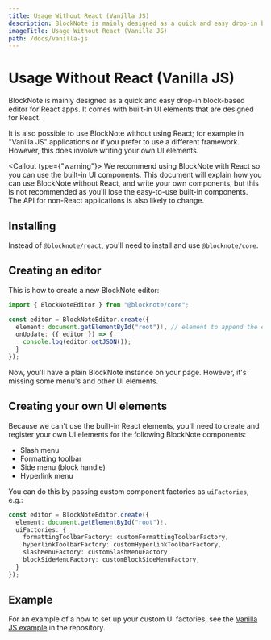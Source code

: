 ```yaml
---
title: Usage Without React (Vanilla JS)
description: BlockNote is mainly designed as a quick and easy drop-in block-based editor for React apps. It comes with built-in UI elements that are designed for React.
imageTitle: Usage Without React (Vanilla JS)
path: /docs/vanilla-js
---
```



# Usage Without React (Vanilla JS)

BlockNote is mainly designed as a quick and easy drop-in block-based editor for React apps. It comes with built-in UI elements that are designed for React.

It is also possible to use BlockNote without using React; for example in "Vanilla JS" applications or if you prefer to use a different framework. However, this does involve writing your own UI elements.

<Callout type={"warning"}>
    We recommend using BlockNote with React so you can use the built-in UI components. This document will explain how you can use BlockNote without React, and write your own components, but this is not recommended as you'll lose the easy-to-use built-in components. The API for non-React applications is also likely to change.
</Callout>

## Installing

Instead of `@blocknote/react`, you'll need to install and use `@blocknote/core`.

## Creating an editor

This is how to create a new BlockNote editor:

``` typescript
import { BlockNoteEditor } from "@blocknote/core";

const editor = BlockNoteEditor.create({
  element: document.getElementById("root")!, // element to append the editor to
  onUpdate: ({ editor }) => {
    console.log(editor.getJSON());
  }
});
```

Now, you'll have a plain BlockNote instance on your page. However, it's missing some menu's and other UI elements.

## Creating your own UI elements

Because we can't use the built-in React elements, you'll need to create and register your own UI elements for the following BlockNote components:

- Slash menu
- Formatting toolbar
- Side menu (block handle)
- Hyperlink menu

You can do this by passing custom component factories as `uiFactories`, e.g.:

``` typescript
const editor = BlockNoteEditor.create({
  element: document.getElementById("root")!,
  uiFactories: {
    formattingToolbarFactory: customFormattingToolbarFactory,
    hyperlinkToolbarFactory: customHyperlinkToolbarFactory,
    slashMenuFactory: customSlashMenuFactory,
    blockSideMenuFactory: customBlockSideMenuFactory,
  }
});
```

## Example

For an example of a how to set up your custom UI factories, see the [Vanilla JS example](https://github.com/TypeCellOS/BlockNote/blob/main/examples/vanilla/) in the repository.
